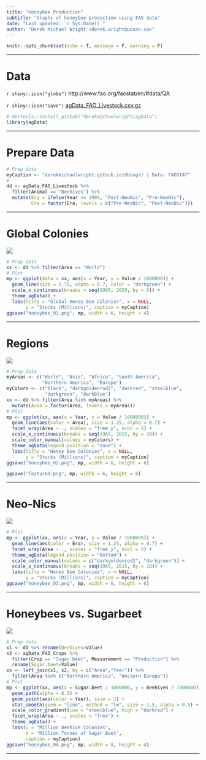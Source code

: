```yaml
---
title: "Honeybee Production"
subtitle: "Graphs of honeybee production using FAO data"
date: "Last updated: `r Sys.Date()`"
author: "Derek Michael Wright <derek.wright@usask.ca>"
---
```


```r
knitr::opts_chunk$set(echo = T, message = F, warning = F)
```

---

# Data

`r shiny::icon("globe")` http://www.fao.org/faostat/en/#data/QA

`r shiny::icon("save")` [agData_FAO_Livestock.csv.gz](https://github.com/derekmichaelwright/agData/raw/master/Data/agData_FAO_Livestock.csv.gz)

```r
# devtools::install_github("derekmichaelwright/agData")
library(agData)
```

---

# Prepare Data

```r
# Prep data
myCaption <- "derekmichaelwright.github.io/dblogr/ | Data: FAOSTAT"
#
dd <- agData_FAO_Livestock %>% 
  filter(Animal == "Beehives") %>%
  mutate(Era = ifelse(Year >= 1994, "Post-NeoNic", "Pre-NeoNic"),
         Era = factor(Era, levels = c("Pre-NeoNic", "Post-NeoNic")))
```

---

# Global Colonies

![](honeybee_01.png)

```r
# Prep data
xx <- dd %>% filter(Area == "World")
# Plot
mp <- ggplot(data = xx, aes(x = Year, y = Value / 1000000)) + 
  geom_line(size = 1.75, alpha = 0.7, color = "darkgreen") +
  scale_x_continuous(breaks = seq(1960, 2020, by = 5)) + 
  theme_agData() +
  labs(title = "Global Honey Bee Colonies", x = NULL,
       y = "Stocks (Millions)", caption = myCaption)
ggsave("honeybee_01.png", mp, width = 6, height = 4)
```

---

# Regions

![](honeybee_02.png)

```r
# Prep data
myAreas <- c("World", "Asia", "Africa", "South America", 
             "Northern America", "Europe")
myColors <- c("black", "darkgoldenrod2", "darkred", "steelblue", 
              "darkgreen", "darkblue")
xx <- dd %>% filter(Area %in% myAreas) %>% 
  mutate(Area = factor(Area, levels = myAreas))
# Plot
mp <- ggplot(xx, aes(x = Year, y = Value / 1000000)) + 
  geom_line(aes(color = Area), size = 1.25, alpha = 0.7) +
  facet_wrap(Area ~ ., scales = "free_y", ncol = 2) +
  scale_x_continuous(breaks = seq(1965, 2015, by = 10)) + 
  scale_color_manual(values = myColors) +
  theme_agData(legend.position = "none") +
  labs(title = "Honey Bee Colonies", x = NULL,
       y = "Stocks (Millions)", caption = myCaption)
ggsave("honeybee_02.png", mp, width = 6, height = 6)
```

```r
ggsave("featured.png", mp, width = 6, height = 6)
```

---

# Neo-Nics

![](honeybee_03.png)

```r
# Plot
mp <- ggplot(xx, aes(x = Year, y = Value / 1000000)) + 
  geom_line(aes(color = Era), size = 1.25, alpha = 0.7) +
  facet_wrap(Area ~ ., scales = "free_y", ncol = 2) + 
  theme_agData(legend.position = "bottom") +
  scale_color_manual(values = c("darkgoldenrod2", "darkgreen")) +
  scale_x_continuous(breaks = seq(1965, 2015, by = 10)) + 
  labs(title = "Honey Bee Colonies", x = NULL,
       y = "Stocks (Millions)", caption = myCaption)
ggsave("honeybee_03.png", mp, width = 6, height = 6)
```

---

# Honeybees vs. Sugarbeet

![](honeybee_04.png)

```r
# Prep data
x1 <- dd %>% rename(Beehives=Value)
x2 <- agData_FAO_Crops %>% 
  filter(Crop == "Sugar beet", Measurement == "Production") %>%
  rename(Sugar.beet=Value)
xx <- left_join(x1, x2, by = c("Area","Year")) %>%
  filter(Area %in% c("Northern America", "Western Europe"))
# Plot
mp <- ggplot(xx, aes(x = Sugar.beet / 1000000, y = Beehives / 1000000)) +
  geom_path(alpha = 0.3) +
  geom_point(aes(color = Year), size = 2) +
  stat_smooth(geom = "line", method = "lm", size = 1.5, alpha = 0.5) +
  scale_color_gradient(low = "steelblue", high = "darkred") +
  facet_wrap(Area ~ ., scales = "free") +
  theme_agData() +
  labs(y = "Million Beehive Colonies", 
       x = "Million Tonnes of Sugar Beet",
       caption = myCaption)
ggsave("honeybee_04.png", mp, width = 8, height = 4)
```

---
